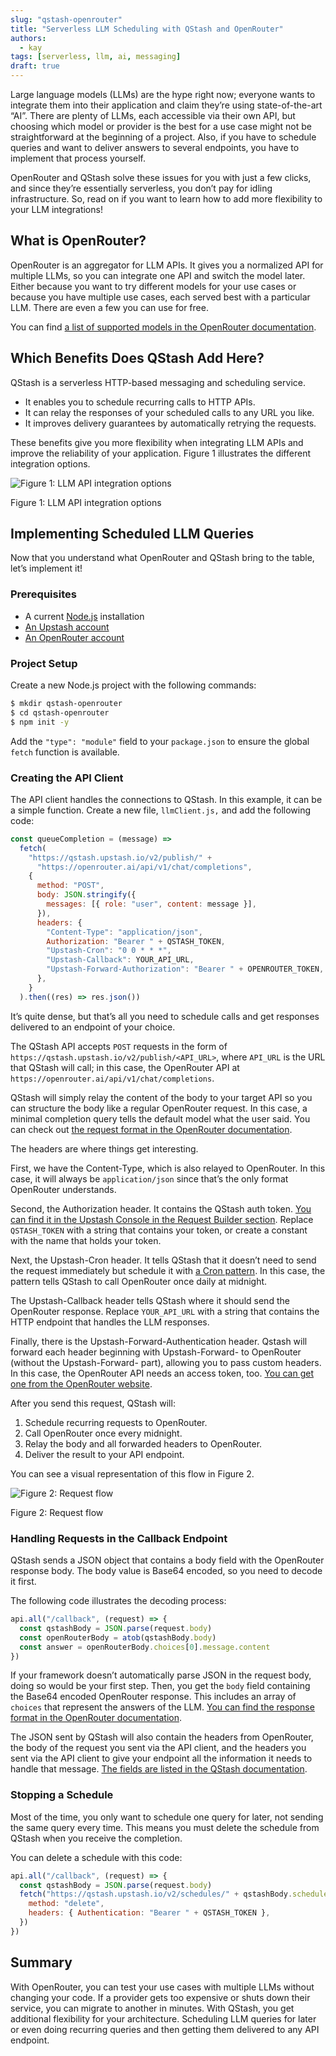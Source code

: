 ```yaml
---
slug: "qstash-openrouter"
title: "Serverless LLM Scheduling with QStash and OpenRouter"
authors:
  - kay
tags: [serverless, llm, ai, messaging]
draft: true
---
```



Large language models (LLMs) are the hype right now; everyone wants to integrate them into their application and claim they’re using state-of-the-art “AI”. There are plenty of LLMs, each accessible via their own API, but choosing which model or provider is the best for a use case might not be straightforward at the beginning of a project. Also, if you have to schedule queries and want to deliver answers to several endpoints, you have to implement that process yourself.

OpenRouter and QStash solve these issues for you with just a few clicks, and since they’re essentially serverless, you don’t pay for idling infrastructure. So, read on if you want to learn how to add more flexibility to your LLM integrations!

## What is OpenRouter?

OpenRouter is an aggregator for LLM APIs. It gives you a normalized API for multiple LLMs, so you can integrate one API and switch the model later. Either because you want to try different models for your use cases or because you have multiple use cases, each served best with a particular LLM. There are even a few you can use for free.

You can find [a list of supported models in the OpenRouter documentation](https://openrouter.ai/docs#models).

## Which Benefits Does QStash Add Here?

QStash is a serverless HTTP-based messaging and scheduling service.

- It enables you to schedule recurring calls to HTTP APIs.
- It can relay the responses of your scheduled calls to any URL you like.
- It improves delivery guarantees by automatically retrying the requests.

These benefits give you more flexibility when integrating LLM APIs and improve the reliability of your application. Figure 1 illustrates the different integration options.

![Figure 1: LLM API integration options](https://dev-to-uploads.s3.amazonaws.com/uploads/articles/30rh0pmjn8qo4afzx9sm.png "Figure 1: LLM API integration options")

Figure 1: LLM API integration options

## Implementing Scheduled LLM Queries

Now that you understand what OpenRouter and QStash bring to the table, let’s implement it!

### Prerequisites

- A current [Node.js](https://nodejs.org/en) installation
- [An Upstash account](https://console.upstash.com/login)
- [An OpenRouter account](https://accounts.openrouter.ai/sign-up)

### Project Setup

Create a new Node.js project with the following commands:

```bash
$ mkdir qstash-openrouter
$ cd qstash-openrouter
$ npm init -y
```

Add the `"type": "module"` field to your `package.json` to ensure the global `fetch` function is available.

### Creating the API Client

The API client handles the connections to QStash. In this example, it can be a simple function. Create a new file, `llmClient.js,` and add the following code:

```javascript
const queueCompletion = (message) =>
  fetch(
    "https://qstash.upstash.io/v2/publish/" +
      "https://openrouter.ai/api/v1/chat/completions",
    {
      method: "POST",
      body: JSON.stringify({
        messages: [{ role: "user", content: message }],
      }),
      headers: {
        "Content-Type": "application/json",
        Authorization: "Bearer " + QSTASH_TOKEN,
        "Upstash-Cron": "0 0 * * *",
        "Upstash-Callback": YOUR_API_URL,
        "Upstash-Forward-Authorization": "Bearer " + OPENROUTER_TOKEN,
      },
    }
  ).then((res) => res.json())
```

It’s quite dense, but that’s all you need to schedule calls and get responses delivered to an endpoint of your choice.

The QStash API accepts `POST` requests in the form of `https://qstash.upstash.io/v2/publish/<API_URL>`, where `API_URL` is the URL that QStash will call; in this case, the OpenRouter API at `https://openrouter.ai/api/v1/chat/completions`.

QStash will simply relay the content of the body to your target API so you can structure the body like a regular OpenRouter request. In this case, a minimal completion query tells the default model what the user said. You can check out [the request format in the OpenRouter documentation](https://openrouter.ai/docs#format).

The headers are where things get interesting.

First, we have the Content-Type, which is also relayed to OpenRouter. In this case, it will always be `application/json` since that’s the only format OpenRouter understands.

Second, the Authorization header. It contains the QStash auth token. [You can find it in the Upstash Console in the Request Builder section](https://console.upstash.com/qstash). Replace `QSTASH_TOKEN` with a string that contains your token, or create a constant with the name that holds your token.

Next, the Upstash-Cron header. It tells QStash that it doesn’t need to send the request immediately but schedule it with [a Cron pattern](https://en.wikipedia.org/wiki/Cron#Overview). In this case, the pattern tells QStash to call OpenRouter once daily at midnight.

The Upstash-Callback header tells QStash where it should send the OpenRouter response. Replace `YOUR_API_URL` with a string that contains the HTTP endpoint that handles the LLM responses.

Finally, there is the Upstash-Forward-Authentication header. Qstash will forward each header beginning with Upstash-Forward- to OpenRouter (without the Upstash-Forward- part), allowing you to pass custom headers. In this case, the OpenRouter API needs an access token, too. [You can get one from the OpenRouter website](https://openrouter.ai/keys).

After you send this request, QStash will:

1. Schedule recurring requests to OpenRouter.
2. Call OpenRouter once every midnight.
3. Relay the body and all forwarded headers to OpenRouter.
4. Deliver the result to your API endpoint.

You can see a visual representation of this flow in Figure 2.

![Figure 2: Request flow](https://dev-to-uploads.s3.amazonaws.com/uploads/articles/pksbr6d4h8ttkb3fch0k.png "Figure 2: Request flow")

Figure 2: Request flow

### Handling Requests in the Callback Endpoint

QStash sends a JSON object that contains a body field with the OpenRouter response body. The body value is Base64 encoded, so you need to decode it first.

The following code illustrates the decoding process:

```javascript
api.all("/callback", (request) => {
  const qstashBody = JSON.parse(request.body)
  const openRouterBody = atob(qstashBody.body)
  const answer = openRouterBody.choices[0].message.content
})
```

If your framework doesn’t automatically parse JSON in the request body, doing so would be your first step. Then, you get the `body` field containing the Base64 encoded OpenRouter response. This includes an array of `choices` that represent the answers of the LLM. [You can find the response format in the OpenRouter documentation](https://openrouter.ai/docs#responses).

The JSON sent by QStash will also contain the headers from OpenRouter, the body of the request you sent via the API client, and the headers you sent via the API client to give your endpoint all the information it needs to handle that message. [The fields are listed in the QStash documentation](https://upstash.com/docs/qstash/features/callbacks#how-do-i-use-callbacks).

### Stopping a Schedule

Most of the time, you only want to schedule one query for later, not sending the same query every time. This means you must delete the schedule from QStash when you receive the completion.

You can delete a schedule with this code:

```javascript
api.all("/callback", (request) => {
  const qstashBody = JSON.parse(request.body)
  fetch("https://qstash.upstash.io/v2/schedules/" + qstashBody.scheduleId, {
    method: "delete",
    headers: { Authentication: "Bearer " + QSTASH_TOKEN },
  })
})
```

## Summary

With OpenRouter, you can test your use cases with multiple LLMs without changing your code. If a provider gets too expensive or shuts down their service, you can migrate to another in minutes. With QStash, you get additional flexibility for your architecture. Scheduling LLM queries for later or even doing recurring queries and then getting them delivered to any API endpoint.
